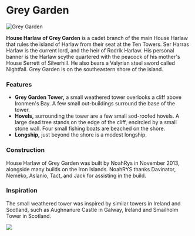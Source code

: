 

# Grey Garden

<Image
  src="https://cdn.sanity.io/images/1as7cn02/production/b4baef7b42408f8bfb3dde77a908e1b785e43383-1366x706.png?w=976&h=350&fit=crop&crop=center&auto=format"
  alt="Grey Garden"
  width={976}
  height={350}
/>

<ProjectDetails
  floatRight
  region="Iron Islands"
  house="House Harlaw"
  type="Tower"
  status="Completed"
  warp="/warp greygarden"
  projectLead="NoahRYS"
  dateStarted="October 27, 2013"
  dateCompleted="October 27, 2013"
/>

**House Harlaw of Grey Garden** is a cadet branch of the main House Harlaw that rules the island of Harlaw from their seat at the Ten Towers. Ser Harras Harlaw is the current lord, and the heir of Rodrik Harlaw. His personal banner is the Harlaw scythe quartered with the peacock of his mother's House Serrett of Silverhill. He also bears a Valyrian steel sword called Nightfall. Grey Garden is on the southeastern shore of the island.

### Features

- **Grey Garden Tower,** a small weathered tower overlooks a cliff above Ironmen's Bay. A few small out-buildings surround the base of the tower.
- **Hovels,** surrounding the tower are a few small sod-roofed hovels. A large dead tree stands on the edge of the cliff, encircled by a small stone wall. Four small fishing boats are beached on the shore.
- **Longship,** just beyond the shore is a modest longship.

### Construction

House Harlaw of Grey Garden was built by NoahRys in November 2013, alongside many builds on the Iron Islands. NoahRYS thanks Davinator, Nemeko, Aslanio, Tact, and Jack for assisting in the build.

### Inspiration

The small weathered tower was inspired by similar towers in Ireland and Scotland, such as Aughnanure Castle in Galway, Ireland and Smailholm Tower in Scotland.

![](https://cdn.sanity.io/images/1as7cn02/production/fdca28482ffe21bd6708e3f96641332563cbe287-1164x800.jpg)
